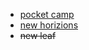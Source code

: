 - [pocket camp](/animal-crossing/pocket-camp)
- [new horizions](/animal-crossing/new-horizons)
- ~~new leaf~~
